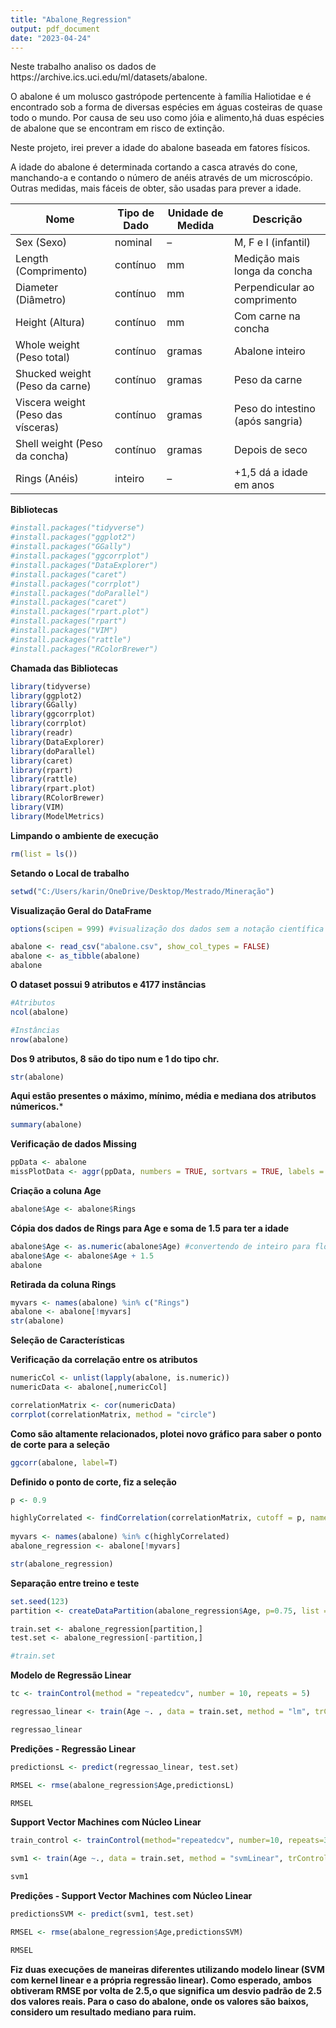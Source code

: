 ---
title: "Abalone_Regression"
output: pdf_document
date: "2023-04-24"
---

Neste trabalho analiso os dados de https://archive.ics.uci.edu/ml/datasets/abalone.

O abalone é um molusco gastrópode pertencente à família Haliotidae e é encontrado sob a forma de diversas espécies em águas costeiras de quase todo o mundo. Por causa de seu uso como jóia e alimento,há duas espécies de abalone que se encontram em risco de extinção.

Neste projeto, irei prever a idade do abalone baseada em fatores físicos.

A idade do abalone é determinada cortando a casca através do cone, manchando-a e contando o número de anéis através de um microscópio. Outras medidas, mais fáceis de obter, são usadas para prever a idade.

| Nome                           	  | Tipo de Dado      | Unidade de Medida      | Descrição                        |
|---------------------------------- |------------------	|----------------------- |---------------------------------	|
| Sex (Sexo)                        | nominal           |   --                   | M, F e I (infantil)              |
| Length (Comprimento)       	      | contínuo          | mm                     | Medição mais longa da concha     |
| Diameter (Diâmetro)      	        | contínuo          | mm                     | Perpendicular ao comprimento     | 
| Height (Altura)       	          | contínuo          | mm                     | Com carne na concha              |
| Whole weight (Peso total)      	  | contínuo          | gramas                 | Abalone inteiro                  |
| Shucked weight (Peso da carne)    | contínuo          | gramas                 | Peso da carne                    |
| Viscera weight (Peso das vísceras)| contínuo          | gramas                 | Peso do intestino (após sangria) |
| Shell weight (Peso da concha)     | contínuo          | gramas                 | Depois de seco                   |
| Rings (Anéis)          	          | inteiro           |   --                   | +1,5 dá a idade em anos          |


**Bibliotecas**

``` {r include=TRUE} 
#install.packages("tidyverse")
#install.packages("ggplot2")
#install.packages("GGally")
#install.packages("ggcorrplot")
#install.packages("DataExplorer")
#install.packages("caret")
#install.packages("corrplot")
#install.packages("doParallel")
#install.packages("caret")
#install.packages("rpart.plot")
#install.packages("rpart")
#install.packages("VIM")
#install.packages("rattle")
#install.packages("RColorBrewer")
```

**Chamada das Bibliotecas**
``` {r include=TRUE}    
library(tidyverse)
library(ggplot2)
library(GGally)
library(ggcorrplot)
library(corrplot)
library(readr)
library(DataExplorer)
library(doParallel)
library(caret)
library(rpart)
library(rattle)
library(rpart.plot)
library(RColorBrewer)
library(VIM)
library(ModelMetrics)
```

**Limpando o ambiente de execução**

```{r}
rm(list = ls())
```

**Setando o Local de trabalho**

```{r}
setwd("C:/Users/karin/OneDrive/Desktop/Mestrado/Mineração")
```

**Visualização Geral do DataFrame**

``` {r}
options(scipen = 999) #visualização dos dados sem a notação científica

abalone <- read_csv("abalone.csv", show_col_types = FALSE)
abalone <- as_tibble(abalone)
abalone
```

**O dataset possui 9 atributos e 4177 instâncias**

``` {r}
#Atributos
ncol(abalone)

#Instâncias
nrow(abalone) 
```

**Dos 9 atributos, 8 são do tipo num e 1 do tipo chr.**

```{r}
str(abalone) 
```
**Aqui estão presentes o máximo, mínimo, média e mediana dos atributos númericos.***

```{r}
summary(abalone)
```

**Verificação de dados Missing**

```{r}
ppData <- abalone
missPlotData <- aggr(ppData, numbers = TRUE, sortvars = TRUE, labels = names(ppData), cex.axis = 0.4, gap = 2)
```

**Criação a coluna Age**
```{r}
abalone$Age <- abalone$Rings
```


**Cópia dos dados de Rings para Age e soma de 1.5 para ter a idade**
```{r}
abalone$Age <- as.numeric(abalone$Age) #convertendo de inteiro para float
abalone$Age <- abalone$Age + 1.5
abalone
```

**Retirada da coluna Rings**
```{r}
myvars <- names(abalone) %in% c("Rings") 
abalone <- abalone[!myvars]
str(abalone)
```
**Seleção de Características**

**Verificação da correlação entre os atributos**

```{r}
numericCol <- unlist(lapply(abalone, is.numeric))
numericData <- abalone[,numericCol]

correlationMatrix <- cor(numericData)
corrplot(correlationMatrix, method = "circle")
``` 

**Como são altamente relacionados, plotei novo gráfico para saber o ponto de corte para a seleção**

```{r}
ggcorr(abalone, label=T)
```

**Definido o ponto de corte, fiz a seleção**
```{r}
p <- 0.9

highlyCorrelated <- findCorrelation(correlationMatrix, cutoff = p, names = TRUE)
  
myvars <- names(abalone) %in% c(highlyCorrelated) 
abalone_regression <- abalone[!myvars]

str(abalone_regression)
```

**Separação entre treino e teste** 
```{r}
set.seed(123)
partition <- createDataPartition(abalone_regression$Age, p=0.75, list = FALSE)

train.set <- abalone_regression[partition,]
test.set <- abalone_regression[-partition,]

#train.set
```

**Modelo de Regressão Linear**

```{r}
tc <- trainControl(method = "repeatedcv", number = 10, repeats = 5)

regressao_linear <- train(Age ~. , data = train.set, method = "lm", trControl = tc)

regressao_linear
```

**Predições - Regressão Linear**

```{r}
predictionsL <- predict(regressao_linear, test.set)

RMSEL <- rmse(abalone_regression$Age,predictionsL)

RMSEL
``` 
**Support Vector Machines com Núcleo Linear**

```{r}
train_control <- trainControl(method="repeatedcv", number=10, repeats=3)

svm1 <- train(Age ~., data = train.set, method = "svmLinear", trControl = train_control,  preProcess = c("center","scale"))

svm1
```
**Predições - Support Vector Machines com Núcleo Linear**

```{r}
predictionsSVM <- predict(svm1, test.set)

RMSEL <- rmse(abalone_regression$Age,predictionsSVM)

RMSEL
``` 
**Fiz duas execuções de maneiras diferentes utilizando modelo linear (SVM com kernel linear e a própria regressão linear). Como esperado, ambos obtiveram RMSE por volta de 2.5,o que significa um desvio padrão de 2.5 dos valores reais. Para o caso do abalone, onde os valores são baixos, considero um resultado mediano para ruim.**
